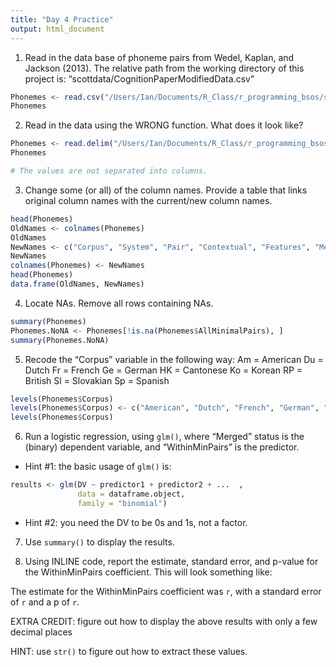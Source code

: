 ```yaml
---
title: "Day 4 Practice"
output: html_document
---
```


1. Read in the data base of phoneme pairs from Wedel, Kaplan, and Jackson (2013).  The relative path from the working directory of this project is: "scottdata/CognitionPaperModifiedData.csv"

```r

Phonemes <- read.csv("/Users/Ian/Documents/R_Class/r_programming_bsos/scottdata/CognitionPaperModifiedData.csv")
Phonemes

```

2. Read in the data using the WRONG function.  What does it look like?

```r

Phonemes <- read.delim("/Users/Ian/Documents/R_Class/r_programming_bsos/scottdata/CognitionPaperModifiedData.csv")
Phonemes

# The values are not separated into columns.

```

3. Change some (or all) of the column names.  Provide a table that links original column names with the current/new column names.

```r

head(Phonemes)
OldNames <- colnames(Phonemes)
OldNames
NewNames <- c("Corpus", "System", "Pair", "Contextual", "Features", "Merged", "AllMinimalPairs", "BetweenMinimalPairs", "WithinMinimalPairs", "AllEntropy", "WithinEntropy", "SegmentalEntropy", "BiphoneEntropy", "HighSegmentalToken", "LowSegmentalToken", "HighSegmentalType", "LowSegmentalType")
NewNames
colnames(Phonemes) <- NewNames
head(Phonemes)
data.frame(OldNames, NewNames)

```

4. Locate NAs.  Remove all rows containing NAs.

```r

summary(Phonemes)
Phonemes.NoNA <- Phonemes[!is.na(Phonemes$AllMinimalPairs), ]
summary(Phonemes.NoNA)

```

5. Recode the "Corpus" variable in the following way:
Am = American
Du = Dutch
Fr = French
Ge = German
HK = Cantonese
Ko = Korean
RP = British
Sl = Slovakian
Sp = Spanish

```r

levels(Phonemes$Corpus)
levels(Phonemes$Corpus) <- c("American", "Dutch", "French", "German", "Cantonese", "Korean", "British", "Slovakian", "Spanish")
levels(Phonemes$Corpus)

```


6. Run a logistic regression, using `glm()`, where "Merged" status is the (binary) dependent variable, and "WithinMinPairs" is the predictor.
  - Hint #1: the basic usage of `glm()` is:
```r
results <- glm(DV ~ predictor1 + predictor2 + ...  , 
               data = dataframe.object,
               family = "binomial")
```
  - Hint #2: you need the DV to be 0s and 1s, not a factor.
  
7. Use `summary()` to display the results.

8. Using INLINE code, report the estimate, standard error, and p-value for the WithinMinPairs coefficient.  This will look something like:

The estimate for the WithinMinPairs coefficient was `r `, with a standard error of `r ` and a p of `r `.

EXTRA CREDIT: figure out how to display the above results with only a few decimal places

HINT: use `str()` to figure out how to extract these values.

